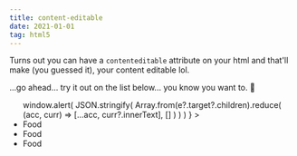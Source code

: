 ```yaml
---
title: content-editable
date: 2021-01-01
tag: html5
---
```




Turns out you can have a `contenteditable` attribute on your html and that'll make
(you guessed it), your content editable lol.

...go ahead... try it out on the list below... you know you want to. 🤪

<ul
  contentEditable={true}
  suppressContentEditableWarning={true}
  onBlur={(e) =>
    window.alert(
      JSON.stringify(
        Array.from(e?.target?.children).reduce(
          (acc, curr) => [...acc, curr?.innerText],
          []
        )
      )
    )
  }
>
  <li>Food</li>
  <li>Food</li>
  <li>Food</li>
</ul>
